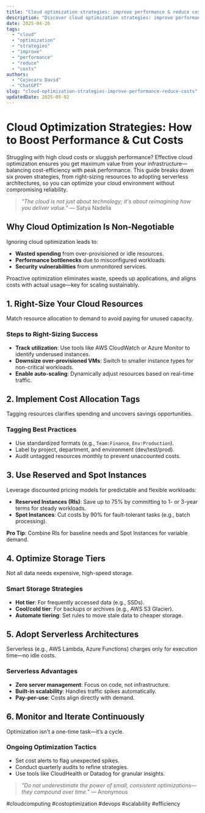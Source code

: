 ```yaml
---
title: "Cloud optimization strategies: improve performance & reduce costs"
description: "Discover cloud optimization strategies: improve performance & reduce costs with this in-depth guide, providing actionable insights and practical tips to boost your knowledge and results."
date: 2025-04-26
tags:
  - "cloud"
  - "optimization"
  - "strategies"
  - "improve"
  - "performance"
  - "reduce"
  - "costs"
authors:
  - "Cojocaru David"
  - "ChatGPT"
slug: "cloud-optimization-strategies-improve-performance-reduce-costs"
updatedDate: 2025-05-02
---
```


# Cloud Optimization Strategies: How to Boost Performance & Cut Costs  

Struggling with high cloud costs or sluggish performance? Effective cloud optimization ensures you get maximum value from your infrastructure—balancing cost-efficiency with peak performance. This guide breaks down six proven strategies, from right-sizing resources to adopting serverless architectures, so you can optimize your cloud environment without compromising reliability.  

> *"The cloud is not just about technology; it's about reimagining how you deliver value."* — Satya Nadella  

## Why Cloud Optimization Is Non-Negotiable  

Ignoring cloud optimization leads to:  

- **Wasted spending** from over-provisioned or idle resources.  
- **Performance bottlenecks** due to misconfigured workloads.  
- **Security vulnerabilities** from unmonitored services.  

Proactive optimization eliminates waste, speeds up applications, and aligns costs with actual usage—key for scaling sustainably.  

## 1. Right-Size Your Cloud Resources  

Match resource allocation to demand to avoid paying for unused capacity.  

### Steps to Right-Sizing Success  

- **Track utilization**: Use tools like AWS CloudWatch or Azure Monitor to identify underused instances.  
- **Downsize over-provisioned VMs**: Switch to smaller instance types for non-critical workloads.  
- **Enable auto-scaling**: Dynamically adjust resources based on real-time traffic.  

## 2. Implement Cost Allocation Tags  

Tagging resources clarifies spending and uncovers savings opportunities.  

### Tagging Best Practices  

- Use standardized formats (e.g., `Team:Finance`, `Env:Production`).  
- Label by project, department, and environment (dev/test/prod).  
- Audit untagged resources monthly to prevent unaccounted costs.  

## 3. Use Reserved and Spot Instances  

Leverage discounted pricing models for predictable and flexible workloads:  

- **Reserved Instances (RIs)**: Save up to 75% by committing to 1- or 3-year terms for steady workloads.  
- **Spot Instances**: Cut costs by 90% for fault-tolerant tasks (e.g., batch processing).  

**Pro Tip**: Combine RIs for baseline needs and Spot Instances for variable demand.  

## 4. Optimize Storage Tiers  

Not all data needs expensive, high-speed storage.  

### Smart Storage Strategies  

- **Hot tier**: For frequently accessed data (e.g., SSDs).  
- **Cool/cold tier**: For backups or archives (e.g., AWS S3 Glacier).  
- **Automate tiering**: Set rules to move stale data to cheaper storage.  

## 5. Adopt Serverless Architectures  

Serverless (e.g., AWS Lambda, Azure Functions) charges only for execution time—no idle costs.  

### Serverless Advantages  

- **Zero server management**: Focus on code, not infrastructure.  
- **Built-in scalability**: Handles traffic spikes automatically.  
- **Pay-per-use**: Costs align directly with demand.  

## 6. Monitor and Iterate Continuously  

Optimization isn’t a one-time task—it’s a cycle.  

### Ongoing Optimization Tactics  

- Set cost alerts to flag unexpected spikes.  
- Conduct quarterly audits to refine strategies.  
- Use tools like CloudHealth or Datadog for granular insights.  

> *"Do not underestimate the power of small, consistent optimizations—they compound over time."* — Anonymous  

#cloudcomputing #costoptimization #devops #scalability #efficiency